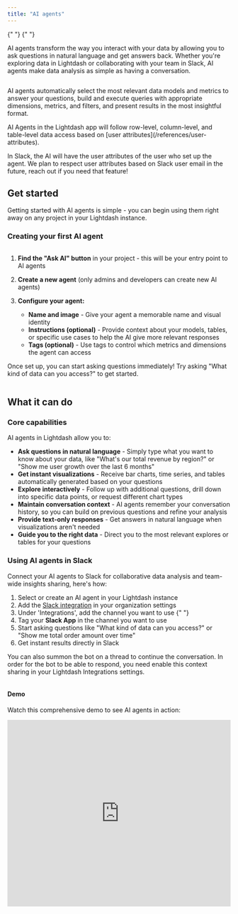 ```yaml
---
title: "AI agents"
---
```


<CardGroup cols={2} iconType="solid" horizontal>
  {" "}
  <Card title="Cloud Pro" icon="bolt" /> <Card
    title="Cloud Enterprise"
    icon="rocket"
  />{" "}
</CardGroup>

AI agents transform the way you interact with your data by allowing you to ask questions in natural language and get answers back. Whether you're exploring data in Lightdash or collaborating with your team in Slack, AI agents make data analysis as simple as having a conversation.

<Frame>
  <img src="/images/guides/ai-agent-chat-intro.png" alt="" />
</Frame>

AI agents automatically select the most relevant data models and metrics to answer your questions, build and execute queries with appropriate dimensions, metrics, and filters, and present results in the most insightful format.

<Info>
AI Agents in the Lightdash app will follow row-level, column-level, and table-level data access based on [user attributes](/references/user-attributes).

In Slack, the AI will have the user attributes of the user who set up the agent. We plan to respect user attributes based on Slack user email in the future, reach out if you need that feature!

</Info>

## Get started

Getting started with AI agents is simple - you can begin using them right away on any project in your Lightdash instance.

### Creating your first AI agent

<Frame>
  <img src="/images/guides/ai-agent-create.png" alt="" />
</Frame>

1. **Find the "Ask AI" button** in your project - this will be your entry point to AI agents
2. **Create a new agent** (only admins and developers can create new AI agents)
3. **Configure your agent:**

   - **Name and image** - Give your agent a memorable name and visual identity
   - **Instructions (optional)** - Provide context about your models, tables, or specific use cases to help the AI give more relevant responses
   - **Tags (optional)** - Use tags to control which metrics and dimensions the agent can access

Once set up, you can start asking questions immediately! Try asking "What kind of data can you access?" to get started.

<Frame>
  <img src="/images/guides/ai-agent-chat-intro-response.png" alt="" />
</Frame>

## What it can do

### Core capabilities

AI agents in Lightdash allow you to:

- **Ask questions in natural language** - Simply type what you want to know about your data, like "What's our total revenue by region?" or "Show me user growth over the last 6 months"
- **Get instant visualizations** - Receive bar charts, time series, and tables automatically generated based on your questions
- **Explore interactively** - Follow up with additional questions, drill down into specific data points, or request different chart types
- **Maintain conversation context** - AI agents remember your conversation history, so you can build on previous questions and refine your analysis
- **Provide text-only responses** - Get answers in natural language when visualizations aren't needed
- **Guide you to the right data** - Direct you to the most relevant explores or tables for your questions

### Using AI agents in Slack

Connect your AI agents to Slack for collaborative data analysis and team-wide insights sharing, here's how:

1. Select or create an AI agent in your Lightdash instance
2. Add the [Slack integration](https://docs.lightdash.com/guides/using-slack-integration#using-the-slack-integration) in your organization settings
3. Under 'Integrations', add the channel you want to use
   {" "}
   <Frame>
     <img src="/images/guides/ai-agent-set-slack-channel.png" alt="" />
   </Frame>
4. Tag your **Slack App** in the channel you want to use
5. Start asking questions like "What kind of data can you access?" or "Show me total order amount over time"
6. Get instant results directly in Slack

You can also summon the bot on a thread to continue the conversation. In order for the bot to be able to respond, you need enable this context sharing in your Lightdash Integrations settings.

<Frame>
  <img src="/images/guides/ai-agent-slack-thread-consent.png" alt="" />
</Frame>

#### Demo

Watch this comprehensive demo to see AI agents in action:

<Frame>
  <iframe
    width="100%"
    height="420"
    src="https://www.loom.com/embed/f38e27fee7784e7f95538613b3b77bb5?sid=a13feb5b-fef3-4f68-9fbf-e54f928c28e5"
    frameborder="0"
    webkitallowfullscreen
    mozallowfullscreen
    allowfullscreen
  />
</Frame>


## Best practices

To get the most accurate and useful answers from your AI agents, follow these best practices for preparing your data and configuring your agents.

### Think specialized, not general

Think of AI agents as your specialized analysts - each one can be configured to focus on specific areas of your business. For example, you might create a "Marketing Assistant" that only has access to marketing data like campaign performance, lead generation, and customer acquisition metrics. This focused approach ensures more accurate, relevant responses and prevents sensitive data from being accessible to the wrong teams. To find out more about how to configure specific access, see [Limiting access to specific explores/fields](#limiting-access-to-specific-explores/fields).

### Document your data thoroughly

Good documentation is crucial for AI to understand your data models and provide meaningful insights. The quality of the results depend on the quality of your metadata and documentation.

- **Write clear, descriptive names** for metrics and dimensions
- **Add detailed descriptions** to all metrics and dimensions explaining what they represent
- **Include example questions** in descriptions that AI could answer with the metric
- **Use AI hints** to provide additional context specifically for AI agents

Remember: If your colleague wouldn't understand your documentation, neither will the AI agent. The more context you provide, the better the AI can interpret and analyze your data.

#### Using AI hints

AI hints are specialized metadata fields that provide additional context specifically for AI agents. These hints help the AI better understand your data models, business logic, and how to interpret your metrics and dimensions.

<Info>
  AI hints are internal metadata used only by AI agents and are not displayed to
  users in the Lightdash interface. When both AI hints and descriptions are
  present, AI hints take precedence for AI agent prompts.
</Info>

You can add AI hints at three levels:

**Model-level hints** - Provide context about the entire table:

<CodeGroup>

```yaml dbt 1.10+
models:
  - name: customers
    config:
      meta:
        ai_hint: |
          This is a customers table containing customer information and derived facts.
          Use this for customer demographics, behavior analysis, and segmentation.
```

```yaml dbt <=1.9
models:
  - name: customers
    meta:
      ai_hint: |
        This is a customers table containing customer information and derived facts.
        Use this for customer demographics, behavior analysis, and segmentation.
```

</CodeGroup>

**Dimension-level hints** - Explain individual columns:

<CodeGroup>

```yaml dbt 1.10+
columns:
  - name: last_name
    config:
      meta:
        dimension:
          ai_hint: |
            Customer's last name. Contains PII data.
            Use for customer identification but be mindful of privacy.
```

```yaml dbt <=1.9
columns:
  - name: last_name
    meta:
      dimension:
        ai_hint: |
          Customer's last name. Contains PII data.
          Use for customer identification but be mindful of privacy.
```

</CodeGroup>

**Metric-level hints** - Clarify what metrics measure:

<CodeGroup>

```yaml dbt 1.10+
columns:
  - name: customer_id
    config:
      meta:
        metrics:
          unique_customer_count:
            type: count_distinct
            ai_hint: |
              Unique customer count for business reporting.
              Use this for customer acquisition and retention analysis.
```

```yaml dbt <=1.9
columns:
  - name: customer_id
    meta:
      metrics:
        unique_customer_count:
          type: count_distinct
          ai_hint: |
            Unique customer count for business reporting.
            Use this for customer acquisition and retention analysis.
```

</CodeGroup>

### Writing effective instructions

Think of your instructions as teaching your AI agent about your world. The better you explain your business context and preferences, the more useful and relevant your agent's responses will be.

Focus on four key areas: what your agent should know about your industry, your team's goals and constraints, how you like data analyzed, and how results should be communicated.

#### What to include

- **Industry terminology and key metrics** including acronyms your team uses regularly (e.g., "CPM means Cost Per Mille, not cost per mile" or "Our ARR calculations exclude one-time setup fees")
- **Communication style** for how results should be presented to your team (e.g., "Keep explanations simple for non-technical stakeholders" or "Always include actionable next steps")
- **Business constraints** like regulatory requirements or budget limitations that affect decision-making
- **Analysis preferences** your team relies on (e.g., "Always compare month-over-month growth" or "Flag any churn rates above 5% as concerning")
- **Context for interpreting your data** (e.g., "Our Q4 always shows higher sales due to holiday promotions" or "Weekend traffic is typically 40% lower")

<Check>
**Good example - Sales Team Agent:** <br/>
You analyze sales performance for our SaaS company. Focus on MRR, churn, and pipeline health. When MRR growth drops below 10% month-over-month, flag it as concerning. Present insights in simple terms that our sales managers can act on immediately. Always include trend explanations and next steps.
</Check>

#### What to avoid

- **Contradictory instructions** that create confusion about priorities
- **Overly complex rules** that are hard to follow consistently
- **Vague guidance** like "be helpful" without explaining what that means for your situation
- **Too many different focus areas** in one agent, remember to keep each agent focused, there are no limits on the number of agents you can create!
- **Restating basic features**, don't tell the AI to "create charts" since it already does that

<Danger>
  **Poor example - Too vague:** <br/>
  Be helpful and analyze data well. Create good charts and explain things clearly.
</Danger>

## Set up multiple agents

You can create multiple AI agents, each configured for different tasks, tones, languages, or teams. Each agent can have access to different datasets to focus results and give more accurate answers.

<Frame>
  <iframe
    width="100%"
    height="420"
    src="https://www.loom.com/embed/26adbd03cf2049ddb81e015f9756a4bb?sid=dae39714-3c86-4254-af23-bb2def551fba"
    frameborder="0"
    webkitallowfullscreen
    mozallowfullscreen
    allowfullscreen
  />
</Frame>

### Limiting access to specific explores/fields

For each AI agent, you can configure which fields are used to answer questions using the tags you've defined in your YAML files. You can add one or many tags - fields with **any** of the tags in the list will be considered by the AI agent.
Use tags to control which metrics and dimensions each AI agent can access. This helps focus the AI on the most relevant data for analysis and ensures agents only work with appropriate datasets. You can add tags at the model level to give access to entire explores, or at the individual metric and dimension level for more granular control.

#### Adding tags at the model level

Tag entire models to give your AI agent access to all metrics and dimensions within that explore:

<CodeGroup>


```yaml dbt 1.10+
models:
  - name: marketing_campaigns
    config:
      meta:
        tags: ['marketing', 'ai']  #    <--------- tagging the entire model
    columns:
      - name: campaign_name
        config:
          meta:
            dimension:
              type: string
      - name: impressions
        config:
          meta:
            metrics:
              total_impressions:
                type: sum
```

```yaml dbt <=1.9
models:
  - name: marketing_campaigns
    meta:
      tags: ['marketing', 'ai']  #    <--------- tagging the entire model
    columns:
      - name: campaign_name
        meta:
          dimension:
            type: string
      - name: impressions
        meta:
          metrics:
            total_impressions:
              type: sum
```

</CodeGroup>

#### Adding tags to individual metrics & dimensions

For more granular control, tag specific metrics and dimensions:

<CodeGroup>

```yaml dbt 1.10+
models:
  - name: orders
    columns:
      - name: status
        config:
          meta:
            dimension:
              tags: ['ai', 'sales']  # <--------- tagging the dimension
      - name: location
        config:
          meta:
            dimension:
              tags: ['ai', 'operations']  # <--------- taggint the dimension
      - name: amount
        description: Total amount of the order
        config:
          meta:
            metrics:
              total_order_amount:
                type: sum
                format: usd
                round: 2
                tags: ['ai', 'finance']  # <--------- tagging the metric
```

```yaml dbt <=1.9
- name: orders
  columns:
    - name: status
      meta:
        dimension:
          tags: ['ai', 'sales'] #    <--------- tagging the dimension
     - name: location
      meta:
        dimension:
          tags: ['ai', 'operations'] #    <--------- taggint the dimension
    - name: amount
      description: Total amount of the order
      meta:
        metrics:
          total_order_amount:
            type: sum
            format: usd
            round: 2
            tags: ['ai', 'finance'] #    <--------- tagging the metric
```

</CodeGroup>

## FAQs

1. Does Lightdash store the query data?

  Lightdash only stores simple one-line answers so you can look back at your conversation history. We also save the basic query info to recreate these when needed. The actual data and detailed results stays in your warehouse and gets pulled fresh when the results are revisited.

2. Why can't I set multiple Agents for the same Slack channel?

  Since you have to mention the Slack App for your organization, and to avoid unexpected results, we don't allow multiple agents for the same slack channel. To align with best practices, we recommend one slack channel per project, so you prompt with confidence.
